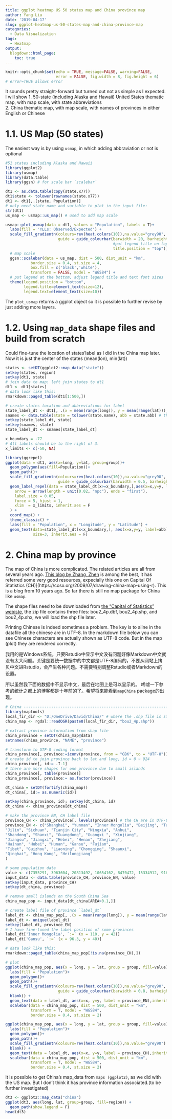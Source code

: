 ```yaml
---
title: ggplot heatmap US 50 states map and China province map
author: Yang Liu
date: '2019-04-17'
slug: ggplot-heatmap-us-50-states-map-and-china-province-map
categories:
  - Data Visualization
tags:
  - Heatmap
output:
  blogdown::html_page:
    toc: true
---
```


```r
knitr::opts_chunk$set(echo = TRUE, message=FALSE, warning=FALSE,
                      error = FALSE, fig.width = 8, fig.height = 6)
# error=TRUE allows error
```

It sounds pretty straight-forward but turned out not as simple as I expected. 
I will show 
1. 50-state (including Alaska and Hawaii) United States thematic map, with map scale, with state abbreviations  
2. China thematic map, with map scale, with names of provinces in either English or Chinese  

# 1.1. US Map (50 states) 

The easiest way is by using `usmap`, in which adding abbraviation or not is optional 

```r
#51 states including Alaska and Hawaii
library(ggplot2)
library(usmap)
library(data.table)
library(ggsn) # for scale bar `scalebar`

dt1 <- as.data.table(copy(state.x77))
dt1$state <- tolower(rownames(state.x77))
dt1 <- dt1[,.(state, Population)]
# only need state name and variable to plot in the input file:
str(dt1) 
us_map <- usmap::us_map() # used to add map scale

usmap::plot_usmap(data = dt1, values = "Population", labels = T)+
  labs(fill = 'YLLs: Observed/Expected') + 
  scale_fill_gradientn(colours=rev(heat.colors(10)),na.value="grey90",
                       guide = guide_colourbar(barwidth = 20, barheight = 0.4,
                                               #put legend title on top of legend
                                               title.position = "top")) +
  # map scale
  ggsn::scalebar(data = us_map, dist = 500, dist_unit = "km",
           border.size = 0.4, st.size = 4,
           box.fill = c('black','white'),
           transform = FALSE, model = "WGS84") + 
  # put legend at the bottom, adjust legend title and text font sizes
  theme(legend.position = "bottom",
        legend.title=element_text(size=12), 
        legend.text=element_text(size=10))
```

The `plot_usmap` returns a ggplot object so it is possible to further revise by just adding more layers.  

# 1.2. Using `map_data` shape files and build from scratch  

Could fine-tune the location of states'label as I did in the China map later. Now it is just the center of the states (mean(lon), min(lat))


```r
states <- setDT(ggplot2::map_data("state"))
setkey(states, region)
setkey(dt1, state)
# join data to map: left join states to dt1
dt1 <- dt1[states]
# data look like this: 
rmarkdown::paged_table(dt1[1:500,])

# create states location and abbreviations for label
state_label_dt <- dt1[, .(x = mean(range(long)), y = mean(range(lat))), by = state]
snames <- data.table(state = tolower(state.name), abb = state.abb) # these are dataset within R
setkey(state_label_dt, state)
setkey(snames, state)
state_label_dt <- snames[state_label_dt]

x_boundary = -77
# All labels should be to the right of 3.
x_limits <- c(-50, NA)

library(ggrepel) 
ggplot(data = dt1, aes(x=long, y=lat, group=group))+
  geom_polygon(aes(fill=Population))+
  geom_path()+ 
  scale_fill_gradientn(colours=rev(heat.colors(10)),na.value="grey90",
                       guide = guide_colourbar(barwidth = 0.5, barheight = 10))+
  geom_label_repel(data = state_label_dt[x>=x_boundary,],aes(x=x,y=y, label=abb),
    arrow = arrow(length = unit(0.02, "npc"), ends = "first"),
    label.size = 0.05,
    force = 5, hjust = 1,
    xlim  = x_limits, inherit.aes = F
  ) +
  coord_map() + 
  theme_classic() + 
  labs(fill = "Population", x = "Longitude", y = "Latitude") + 
  geom_text(data=state_label_dt[x<x_boundary,], aes(x=x,y=y, label=abb), 
            size=3, inherit.aes = F) 

```


# 2. China map by province

The map of China is more complicated. The related articles are all from several years ago. [This blog by Zhang, Zhen](http://imzhen.com/note/2015/09/16/20150916/) is among the best, it has referred some very good resources, expecially this one on Capital Of Statistics (CH)](https://cosx.org/2009/07/drawing-china-map-using-r). This is a blog from 10 years ago. So far there is still no map package for China like `usmap`. 

The shape files need to be downloaded from [the "Capital of Statistics" webiste](https://uploads.cosx.org/2009/07/chinaprovinceborderdata_tar_gz.zip), the zip file contains three files: bou2_4p.dbf, bou2_4p.shp, and bou2_4p.shx, we will load the shp file later.

Printing Chinese is indeed sometimes a problem. The key is to aline in the datafile all the chinese are in UTF-8. In the markdown file below you can see Chinese characters are actually shown as UTF-8 code. But in the map (plot) they are rendered correctly. 

我用的是Windows系统，只要Rstudio中显示中文没有问题好像Markdown中文就没有太大问题。关键是要统一数据中的中文都是UTF-8编码的，不要从网站上拷贝中文进Rstudio，会产生各种问题。不需要特别调整Rstudio或者Markdown的设置。

所以虽然我下面的数据中不显示中文，最后在地图上是可以显示的。
唏嘘一下参考的统计之都上的博客都是十年前的了。希望将来能看到`mapChina` package的出现。

```r
# China -------------------------------------------------------------------
library(maptools)
local_fir_dir <- "D:/OneDrive/David/China/" # where the .shp file is stored  
china_map <- rgdal::readOGR(paste0(local_fir_dir, "bou2_4p.shp"))

# extract province information from shap file
china_province = setDT(china_map@data)
setnames(china_province, "NAME", "province")

# transform to UTF-8 coding format
china_province[, province:=iconv(province, from = "GBK", to = "UTF-8")] 
# create id to join province back to lat and long, id = 0 ~ 924
china_province[, id:= .I-1] 
# there are more shapes for one province due to small islands
china_province[, table(province)]
china_province[, province:= as.factor(province)]

dt_china = setDT(fortify(china_map))
dt_china[, id:= as.numeric(id)]

setkey(china_province, id); setkey(dt_china, id)
dt_china <- china_province[dt_china]

# make the province EN, CH label file
province_CH <- china_province[, levels(province)] # the CH are in UTF-8 code
province_EN <- c("Shanghai", "Yunnan", "Inner Mongolia", "Beijing", "Taiwan",
"Jilin", "Sichuan", "Tianjin City", "Ningxia", "Anhui",
"Shandong", "Shanxi", "Guangdong", "Guangxi ", "Xinjiang",
"Jiangsu", "Jiangxi", "Hebei", "Henan", "Zhejiang",
"Hainan", "Hubei", "Hunan", "Gansu", "Fujian",
"Tibet", "Guizhou", "Liaoning", "Chongqing", "Shaanxi",
"Qinghai", "Hong Kong", "Heilongjiang"
)

# some population data
value <- c(7355291, 3963604, 20813492, 10654162, 8470472, 15334912, 9162183,  13192935, 8893483, 25635291, 20060115, 19322432, 11971873, 11847841, 30794664, 26404973, 17253385, 19029894, 32222752, 13467663, 2451819, 10272559, 26383458, 10745630, 12695396, 689521, 11084516, 7113833, 1586635, 1945064, 6902850, 23193638, 7026400)
input_data <- data.table(province_CH, province_EN, value)
setkey(input_data, province_CH)
setkey(dt_china, province)

# remove small islands on the South China Sea
china_map_pop <- input_data[dt_china[AREA>0.1,]]

# create label file of province `label_dt`
label_dt <- china_map_pop[, .(x = mean(range(long)), y = mean(range(lat)), province_EN, province_CH), by = id]
label_dt <- unique(label_dt)
setkey(label_dt, province_EN)
# I have fine-tuned the label position of some provinces
label_dt['Inner Mongolia', `:=` (x = 110, y = 42)]
label_dt['Gansu', `:=` (x = 96.3, y = 40)]

# data look like this: 
rmarkdown::paged_table(china_map_pop[!is.na(province_CH),])

# plot
ggplot(china_map_pop, aes(x = long, y = lat, group = group, fill=value)) +
  labs(fill = "Population")+
  geom_polygon()+
  geom_path()+
  scale_fill_gradientn(colours=rev(heat.colors(10)),na.value="grey90",
                       guide = guide_colourbar(barwidth = 0.8, barheight = 10)) + 
  blank() + 
  geom_text(data = label_dt, aes(x=x, y=y, label = province_EN),inherit.aes = F) +
  scalebar(data = china_map_pop, dist = 500, dist_unit = "km",
           transform = T, model = "WGS84",
           border.size = 0.4, st.size = 2) 

ggplot(china_map_pop, aes(x = long, y = lat, group = group, fill=value)) +
  labs(fill = "Population")+
  geom_polygon()+
  geom_path()+
  scale_fill_gradientn(colours=rev(heat.colors(10)),na.value="grey90") + 
  blank() + 
  geom_text(data = label_dt, aes(x=x, y=y, label = province_CH),inherit.aes = F) +
  scalebar(data = china_map_pop, dist = 500, dist_unit = "km",
           transform = T, model = "WGS84",
           border.size = 0.4, st.size = 2) 

```

It is possible to get China's map_data from `maps (ggplot2)`, as we did with the US map. But I don't think it has province information associated.(to be further investigated)  

```r
dt3 <- ggplot2::map_data("china")
ggplot(dt3, aes(long, lat, group=group, fill=region)) +
  geom_path(show.legend = F)
head(dt3)
```